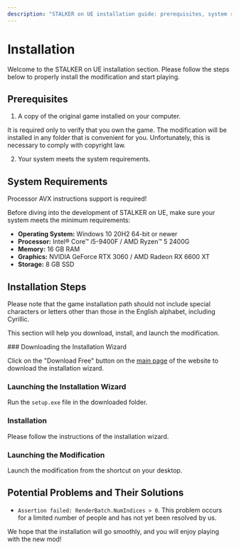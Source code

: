 ```yaml
---
description: "STALKER on UE installation guide: prerequisites, system requirements, step-by-step installation, and troubleshooting potential issues."
---
```



# Installation

Welcome to the STALKER on UE installation section. Please follow the steps below to properly install the modification and start playing.

## Prerequisites

1. A copy of the original game installed on your computer.

<Callout type="info">
  It is required only to verify that you own the game. The modification will be installed in any folder that is convenient for you.
  Unfortunately, this is necessary to comply with copyright law.
</Callout>

2. Your system meets the system requirements.

## System Requirements

<Callout type="warning">
  Processor AVX instructions support is required!
</Callout>

Before diving into the development of STALKER on UE, make sure your system meets the minimum requirements:

- **Operating System:** Windows 10 20H2 64-bit or newer
- **Processor:** Intel® Core™ i5-9400F / AMD Ryzen™ 5 2400G
- **Memory:** 16 GB RAM
- **Graphics:** NVIDIA GeForce RTX 3060 / AMD Radeon RX 6600 XT
- **Storage:** 8 GB SSD

## Installation Steps

<Callout type="warning">
  Please note that the game installation path should not include special characters or letters other than those in the English alphabet, including Cyrillic.
</Callout>

This section will help you download, install, and launch the modification.

<Steps>
### Downloading the Installation Wizard

Click on the "Download Free" button on the [main page](https://s2ue.org/) of the website to download the installation wizard.

### Launching the Installation Wizard

Run the `setup.exe` file in the downloaded folder.

### Installation

Please follow the instructions of the installation wizard.

### Launching the Modification

Launch the modification from the shortcut on your desktop.

</Steps>

## Potential Problems and Their Solutions

- `Assertion failed: RenderBatch.NumIndices > 0`. This problem occurs for a limited number of people and has not yet been resolved by us.

We hope that the installation will go smoothly, and you will enjoy playing with the new mod!
